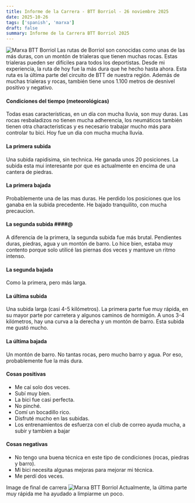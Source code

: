 ```yaml
---
title: Informe de la Carrera - BTT Borriol - 26 noviembre 2025
date: 2025-10-26
tags: ['spanish', 'marxa']
draft: false
summary: Informe de la Carrera BTT Borriol 2025
---
```


![Marxa BTT Borriol](/static/images/marxa-btt-borriol.jpg)
Las rutas de Borriol son conocidas como unas de las más duras, con un montón de trialeras que tienen muchas rocas.
Estas trialeras pueden ser difíciles para todos los deportistas. Desde mi experiencia, la ruta de hoy fue la más dura que he hecho hasta ahora.
Esta ruta es la última parte del circuito de BTT de nuestra región.
Además de muchas trialeras y rocas, también tiene unos 1.100 metros de desnivel positivo y negativo.

#### Condiciones del tiempo (meteorológicas)

Todas esas características, en un día con mucha lluvia, son muy duras. Las rocas resbaladizos no tienen mucha adherencia, los neumáticos también tienen otra characteristicas y es necesario trabajar mucho más para controlar tu bici.
Hoy fue un dia con mucha mucha lluvia.

#### La primera subida

Una subida rapidisima, sin technica. He ganada unos 20 posiciones. La subida esta mui interesante por que es actualmente en encima de una cantera de piedras.

#### La primera bajada

Probablemente una de las mas duras. He perdido los posiciones que los ganaba en la subida precedente. He bajado tranquilito, con mucha precaucion.

#### La segunda subida ####@

A diferencia de la primera, la segunda subida fue más brutal. Pendientes duras, piedras, agua y un montón de barro.
Lo hice bien, estaba muy contento porque solo utilicé las piernas dos veces y mantuve un ritmo intenso.

#### La segunda bajada

Como la primera, pero más larga.

#### La última subida

Una subida larga (casi 4-5 kilómetros).
La primera parte fue muy rápida, en su mayor parte por carretera y algunos caminos de hormigón.
A unos 3-4 kilómetros, hay una curva a la derecha y un montón de barro.
Esta subida me gustó mucho.

#### La última bajada

Un montón de barro. No tantas rocas, pero mucho barro y agua.
Por eso, probablemente fue la más dura.

#### Cosas positivas

- Me caí solo dos veces.
- Subí muy bien.
- La bici fue casi perfecta.
- No pinché.
- Comí un bocadillo rico.
- Disfruté mucho en las subidas.
- Los entrenamientos de esfuerza con el club de correo ayuda mucha, a subir y tambien a bajar

#### Cosas negativas

- No tengo una buena técnica en este tipo de condiciones (rocas, piedras y barro).
- Mi bici necesita algunas mejoras para mejorar mi técnica.
- Me perdí dos veces.

Image de final de carrera
![Marxa BTT Borriol](/static/images/alexandru_bran_after_race.jpeg)
Actualmente, la última parte muy rápida me ha ayudado a limpiarme un poco.
